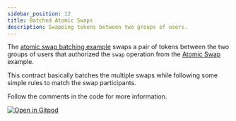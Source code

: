 ```yaml
---
sidebar_position: 12
title: Batched Atomic Swaps
description: Swapping tokens between two groups of users.
---
```


The [atomic swap batching example] swaps a pair of tokens between the two groups
of users that authorized the `swap` operation from the [Atomic Swap] example. 

This contract basically batches the multiple swaps while following some simple
rules to match the swap participants.

Follow the comments in the code for more information.

[![Open in Gitpod](https://gitpod.io/button/open-in-gitpod.svg)][oigp]

[oigp]: https://gitpod.io/#https://github.com/stellar/soroban-examples/tree/v0.7.0

[Atomic Swap]: atomic-swap.mdx

[atomic swap batching example]: https://github.com/stellar/soroban-examples/tree/v0.7.0/atomic_multiswap